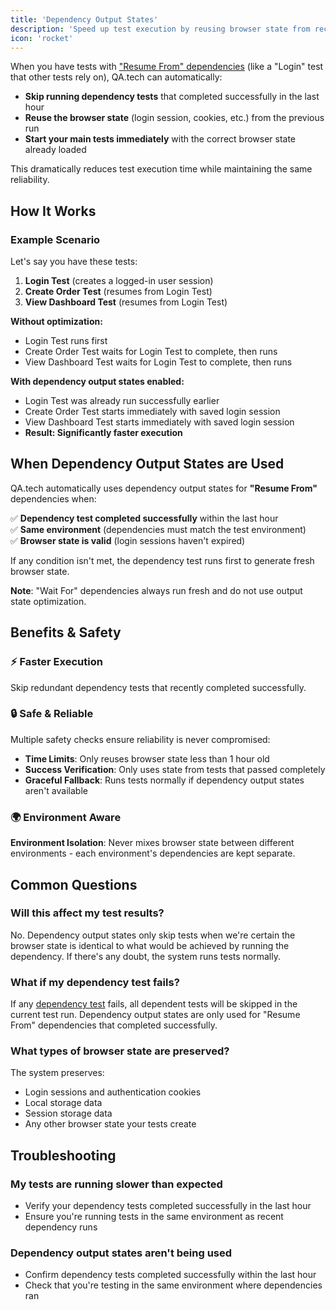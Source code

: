 ```yaml
---
title: 'Dependency Output States'
description: 'Speed up test execution by reusing browser state from recently completed dependency tests'
icon: 'rocket'
---
```


When you have tests with ["Resume From" dependencies](/core-concepts/dependencies#resume-from) (like a "Login" test that other tests rely on), QA.tech can automatically:

- **Skip running dependency tests** that completed successfully in the last hour
- **Reuse the browser state** (login session, cookies, etc.) from the previous run
- **Start your main tests immediately** with the correct browser state already loaded

This dramatically reduces test execution time while maintaining the same reliability.

## How It Works

### Example Scenario

Let's say you have these tests:

1. **Login Test** (creates a logged-in user session)
2. **Create Order Test** (resumes from Login Test)
3. **View Dashboard Test** (resumes from Login Test)

**Without optimization:**

- Login Test runs first
- Create Order Test waits for Login Test to complete, then runs
- View Dashboard Test waits for Login Test to complete, then runs

**With dependency output states enabled:**

- Login Test was already run successfully earlier
- Create Order Test starts immediately with saved login session
- View Dashboard Test starts immediately with saved login session
- **Result: Significantly faster execution**

## When Dependency Output States are Used

QA.tech automatically uses dependency output states for **"Resume From"** dependencies when:

✅ **Dependency test completed successfully** within the last hour  
✅ **Same environment** (dependencies must match the test environment)  
✅ **Browser state is valid** (login sessions haven't expired)

If any condition isn't met, the dependency test runs first to generate fresh browser state.

**Note**: "Wait For" dependencies always run fresh and do not use output state optimization.

## Benefits & Safety

### ⚡ Faster Execution

Skip redundant dependency tests that recently completed successfully.

### 🔒 Safe & Reliable

Multiple safety checks ensure reliability is never compromised:

- **Time Limits**: Only reuses browser state less than 1 hour old
- **Success Verification**: Only uses state from tests that passed completely
- **Graceful Fallback**: Runs tests normally if dependency output states aren't available

### 🌍 Environment Aware

**Environment Isolation**: Never mixes browser state between different environments - each environment's dependencies are kept separate.

## Common Questions

### Will this affect my test results?

No. Dependency output states only skip tests when we're certain the browser state is identical to what would be achieved by running the dependency. If there's any doubt, the system runs tests normally.

### What if my dependency test fails?

If any [dependency test](/core-concepts/dependencies) fails, all dependent tests will be skipped in the current test run. Dependency output states are only used for "Resume From" dependencies that completed successfully.

### What types of browser state are preserved?

The system preserves:

- Login sessions and authentication cookies
- Local storage data
- Session storage data
- Any other browser state your tests create

## Troubleshooting

### My tests are running slower than expected

- Verify your dependency tests completed successfully in the last hour
- Ensure you're running tests in the same environment as recent dependency runs

### Dependency output states aren't being used

- Confirm dependency tests completed successfully within the last hour
- Check that you're testing in the same environment where dependencies ran
